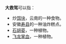 '''大救驾'''可以指：
*炒[[饵块|饵块]]，云南的一种食物。
*安徽[[寿县|寿县]]的一种油炸糕点。
*[[石胡荽|石胡荽]]，一种植物。
*[[飞龙掌血|飞龙掌血]]，一种植物。

{{Disambiguation|Cat=三字消歧义}}